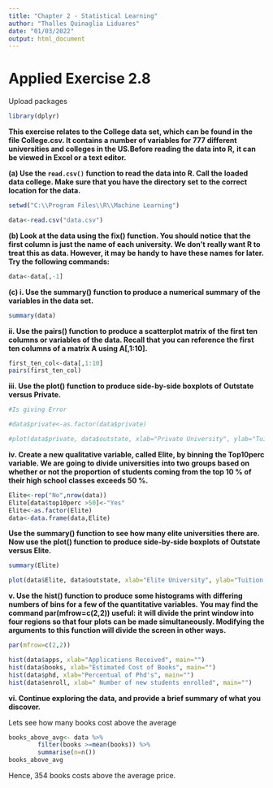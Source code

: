 ---
title: "Chapter 2 - Statistical Learning"
author: "Thalles Quinaglia Liduares"
date: "01/03/2022"
output: html_document
---
# Applied Exercise 2.8

Upload packages

```{r, message=FALSE, warning=FALSE}

library(dplyr)

```


**This exercise relates to the College data set, which can be found in**
**the file College.csv. It contains a number of variables for 777 different**
**universities and colleges in the US.Before reading the data into R,**
**it can be viewed in Excel or a text editor.**

**(a) Use the `read.csv()` function to read the data into R. Call the**
**loaded data college. Make sure that you have the directory set**
**to the correct location for the data.**

```{r}

setwd("C:\\Program Files\\R\\Machine Learning")

data<-read.csv("data.csv")


```

**(b) Look at the data using the fix() function. You should notice**
**that the first column is just the name of each university. We don’t**
**really want R to treat this as data. However, it may be handy to**
**have these names for later. Try the following commands:**

```{r}

data<-data[,-1]

```
**(c) i. Use the summary() function to produce a numerical summary**
**of the variables in the data set.**

```{r}
summary(data)
```

**ii. Use the pairs() function to produce a scatterplot matrix of**
**the first ten columns or variables of the data. Recall that**
**you can reference the first ten columns of a matrix A using A[,1:10].**

```{r}
first_ten_col<-data[,1:10]
pairs(first_ten_col)
```

**iii. Use the plot() function to produce side-by-side boxplots of**
**Outstate versus Private.**

```{r}

#Is giving Error

#data$private<-as.factor(data$private)

#plot(data$private, data$outstate, xlab="Private University", ylab="Tuition in Dollars ($)")

```
**iv. Create a new qualitative variable, called Elite, by binning**
**the Top10perc variable. We are going to divide universities**
**into two groups based on whether or not the proportion**
**of students coming from the top 10 % of their high school**
**classes exceeds 50 %.**

```{r}
Elite<-rep("No",nrow(data))
Elite[data$top10perc >50]<-"Yes"
Elite<-as.factor(Elite)
data<-data.frame(data,Elite)
```

**Use the summary() function to see how many elite universities there are.** 
**Now use the plot() function to produce side-by-side boxplots of Outstate versus Elite.**

```{r}
summary(Elite)

plot(data$Elite, data$outstate, xlab="Elite University", ylab="Tuition in dollars ($)")
```


**v. Use the hist() function to produce some histograms with**
**differing numbers of bins for a few of the quantitative variables.**
**You may find the command par(mfrow=c(2,2)) useful:**
**it will divide the print window into four regions so that four**
**plots can be made simultaneously. Modifying the arguments**
**to this function will divide the screen in other ways.**

```{r}
par(mfrow=c(2,2))

hist(data$apps, xlab="Applications Received", main="")
hist(data$books, xlab="Estimated Cost of Books", main="")
hist(data$phd, xlab="Percentual of Phd's", main="")
hist(data$enroll, xlab=" Number of new students enrolled", main="")
```

**vi. Continue exploring the data, and provide a brief summary**
**of what you discover.**

Lets see how many books cost above the average

```{r}
books_above_avg<- data %>%
        filter(books >=mean(books)) %>%
        summarise(n=n())
books_above_avg
```
Hence, 354 books costs above the average price.


